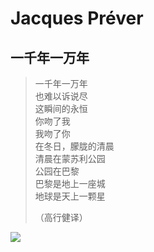 # Jacques Préver

## 一千年一万年


> 一千年一万年  
> 也难以诉说尽  
> 这瞬间的永恒  
> 你吻了我  
> 我吻了你  
> 在冬日，朦胧的清晨  
> 清晨在蒙苏利公园  
> 公园在巴黎  
> 巴黎是地上一座城  
> 地球是天上一颗星  
>     
>   （高行健译）    



![](images/.jpg)


